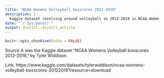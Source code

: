 ```yaml
---
title: "NCAA Womens Volleyball boxscores 2012-2019"
description: |
  Kaggle dataset revolving around volleyball in 2012-2019 in NCAA Women's Volleyball
date: "`r Sys.Date()`"
output: distill::distill_article
---
```


```r
knitr::opts_chunk$set(echo = FALSE)
```

Source A was the Kaggle dataset "NCAA Womens Volleyball boxscores 2012-2019," by Tyler Widdison.

Link: https://www.kaggle.com/datasets/tylerwiddison/ncaa-womens-volleyball-boxscores-20122019?resource=download


